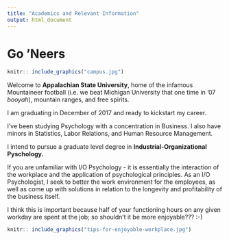 ```yaml
---
title: "Academics and Relevant Information"
output: html_document
---
```

# Go 'Neers
```r
knitr:: include_graphics("campus.jpg")
```

Welcome to **Appalachian State University**, home of the infamous Mountaineer football (i.e. we beat Michigan University that one time in '07 *booyah*), mountain ranges, and free spirits. 

I am graduating in December of 2017 and ready to kickstart my career.

I've been studying Psychology with a concentration in Business. I also have minors in Statistics, Labor Relations, and Human Resource Management. 

I intend to pursue a graduate level degree in **Industrial-Organizational Pyschology.**

  If you are unfamiliar with I/O Psychology - it is essentially the interaction of the workplace and the application of psychological principles. As an I/O Psychologist, I seek to better the work environment for the employees, as well as come up with solutions in relation to the longevity and profitability of the business itself. 
  
  I think this is important because half of your functioning hours on any given workday are spent at the job; so shouldn't it be more enjoyable??? :-)
```r
knitr:: include_graphics("tips-for-enjoyable-workplace.jpg")
```

